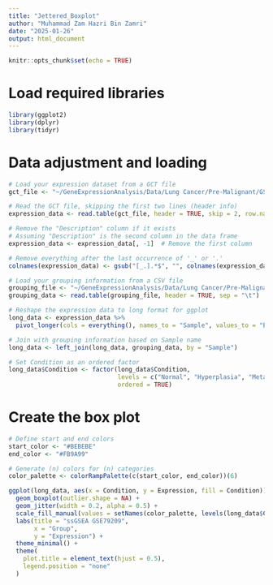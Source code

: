 ```yaml
---
title: "Jettered_Boxplot"
author: "Muhammad Zam Hazri Bin Zamri"
date: "2025-01-26"
output: html_document
---
```

```r
knitr::opts_chunk$set(echo = TRUE)
```
# Load required libraries
```r
library(ggplot2)
library(dplyr)
library(tidyr)
```
# Data adjustment and loading
```r
# Load your expression dataset from a GCT file
gct_file <- "~/GeneExpressionAnalysis/Data/Lung Cancer/Pre-Malignant/GSE79209/79209_ssGSEA.gct"

# Read the GCT file, skipping the first two lines (header info)
expression_data <- read.table(gct_file, header = TRUE, skip = 2, row.names = 1)

# Remove the "Description" column if it exists
# Assuming "Description" is the second column in the data frame
expression_data <- expression_data[, -1]  # Remove the first column

# Remove everything after the last occurrence of '_' or '.'
colnames(expression_data) <- gsub("[_.].*$", "", colnames(expression_data))

# Load your grouping information from a CSV file
grouping_file <- "~/GeneExpressionAnalysis/Data/Lung Cancer/Pre-Malignant/GSE79209/GSE79209_samplegroup.tsv"  # Adjust path as necessary
grouping_data <- read.table(grouping_file, header = TRUE, sep = "\t")

# Reshape the expression data to long format for ggplot
long_data <- expression_data %>%
  pivot_longer(cols = everything(), names_to = "Sample", values_to = "Expression")

# Join with grouping information based on Sample name
long_data <- left_join(long_data, grouping_data, by = "Sample")

# Set Condition as an ordered factor
long_data$Condition <- factor(long_data$Condition,
                              levels = c("Normal", "Hyperplasia", "Metaplasia", "Mild Dysplasia", "Moderate Dysplasia", "Severe Dysplasia"),
                              ordered = TRUE)
```
# Create the box plot
```r
# Define start and end colors
start_color <- "#BEBEBE"
end_color <- "#FB9A99"  

# Generate (n) colors for (n) categories
color_palette <- colorRampPalette(c(start_color, end_color))(6)

ggplot(long_data, aes(x = Condition, y = Expression, fill = Condition)) +
  geom_boxplot(outlier.shape = NA) +
  geom_jitter(width = 0.2, alpha = 0.5) +
  scale_fill_manual(values = setNames(color_palette, levels(long_data$Condition))) +
  labs(title = "ssGSEA GSE79209",
       x = "Group",
       y = "Expression") +
  theme_minimal() +
  theme(
    plot.title = element_text(hjust = 0.5),
    legend.position = "none"
  )
```